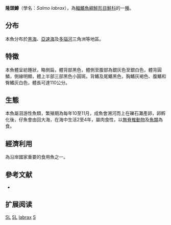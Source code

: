 {{NoteTA|G1=LS}}
{{Speciesbox
| name = 隆頭鱒
| image = Salmo labrax 01.jpg
| image_caption= [[烏克蘭|烏克蘭]]{{link-en|奧德賽灣|Gulf of Odessa}}的隆頭鱒
| status = LC
| status_system = IUCN3.1
| genus = Salmo
| species = labrax
| authority = [[Pallas|Pallas]], 1814
| synonyms = *''Salmo pallasii''<br /><small>Günther, 1866</small>''
*''Salmo trutta labrax''<br /><small>Pallas, 1814</small>''
}}

'''隆頭鱒'''（學名：''Salmo labrax''），為[[輻鰭魚綱|輻鰭魚綱]][[鮭形目|鮭形目]][[鮭科|鮭科]]的一[[種|種]]。

==分布==
本魚分布於[[黑海|黑海]]、[[亞速海|亞速海]]及[[多瑙河|多瑙河]]三角洲等地區。

==特徵==
本魚體呈紡錘狀，略側扁，體背部黑色，體側至腹部為銀灰色至銀白色，體背圓鱗，側線明顯，體上半部三部黑色小圓斑。背鰭及尾鰭黑色，胸鰭灰褐色、腹鰭和臀鰭灰白色，體長可達110公分。

==生態==
本魚屬洄游性魚類，繁殖期為每年10至11月，成魚會溯河而上在礫石灘產卵，卵孵化後，仔魚會由回大海，在海中生活2至4年，屬肉食性，以[[無脊椎動物|無脊椎動物]]及[[魚類|魚類]]為食。

==經濟利用==
為沿岸國家重要的食用魚之一。

==參考文献==
*{{FishBase_species|genus=Salmo|species=labrax|year=2011|month=12}}

== 扩展阅读 ==
{{refbegin}}
{{wikispecies-inline|Salmo labrax|隆頭鱒}}
{{refend}}

{{salmon}}
{{Taxonbar|from=Q1034056}}
[[Category:IUCN红色名录无危物种|SL]]
[[Category:食用魚|SL]]
[[Category:鱒屬|labrax]]
[[Category:1814年描述的鱼类|S]]